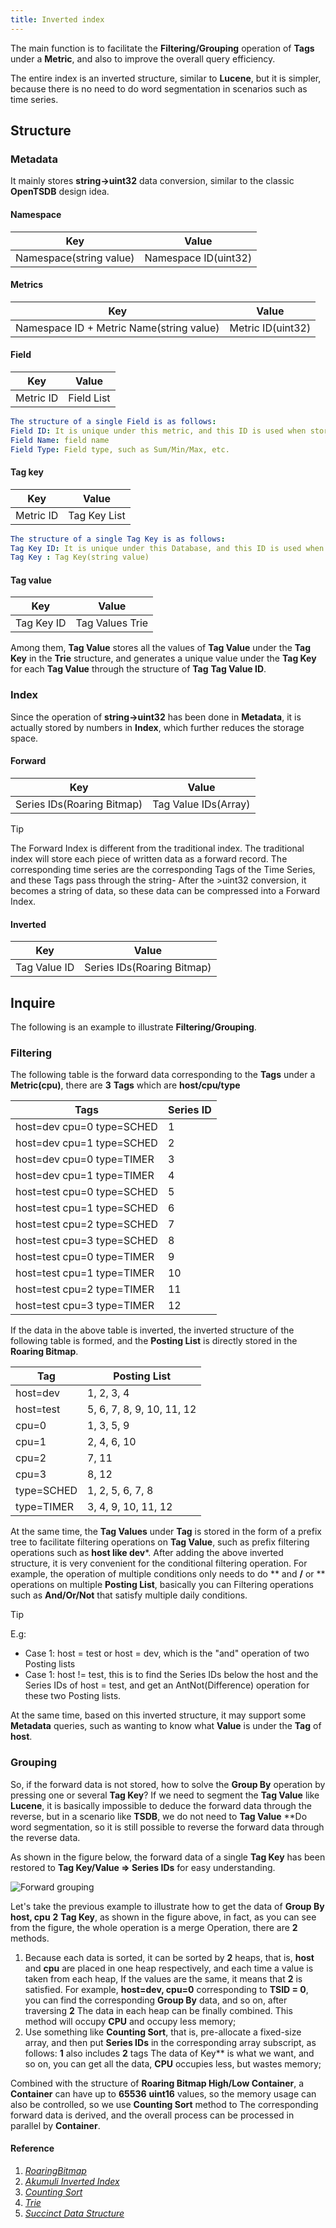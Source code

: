 ```yaml
---
title: Inverted index
---
```


The main function is to facilitate the **Filtering/Grouping** operation of **Tags** under a **Metric**, and also to improve the overall query efficiency.

The entire index is an inverted structure, similar to **Lucene**, but it is simpler, because there is no need to do word segmentation in scenarios such as time series.

## Structure

### Metadata

It mainly stores **string->uint32** data conversion, similar to the classic **OpenTSDB** design idea.

#### Namespace

| Key | Value |
| ---- | ---- |
| Namespace(string value) | Namespace ID(uint32) |

#### Metrics

| Key | Value |
| ---- | ---- |
| Namespace ID + Metric Name(string value) | Metric ID(uint32) |

#### Field

| Key | Value |
| ---- | ---- |
| Metric ID | Field List |

```yaml
The structure of a single Field is as follows:
Field ID: It is unique under this metric, and this ID is used when storing data
Field Name: field name
Field Type: Field type, such as Sum/Min/Max, etc.
```

#### Tag key

| Key | Value |
| ---- | ---- |
| Metric ID | Tag Key List |

```yaml
The structure of a single Tag Key is as follows:
Tag Key ID: It is unique under this Database, and this ID is used when storing Index
Tag Key : Tag Key(string value)
```

#### Tag value

| Key | Value |
| ---- | ---- |
| Tag Key ID | Tag Values Trie |

Among them, **Tag Value** stores all the values of **Tag Value** under the **Tag Key** in the **Trie** structure, and generates a unique value under the **Tag Key** for each **Tag Value** through the structure of **Tag** **Tag Value ID**.

### Index

Since the operation of **string->uint32** has been done in **Metadata**, it is actually stored by numbers in **Index**, which further reduces the storage space.

#### Forward

| Key | Value |
| ---- | ---- |
| Series IDs(Roaring Bitmap) | Tag Value IDs(Array) |

> [!TIP]
> The Forward Index is different from the traditional index. The traditional index will store each piece of written data as a forward record. The corresponding time series are the corresponding Tags of the Time Series, and these Tags pass through the string- After the >uint32 conversion, it becomes a string of data, so these data can be compressed into a Forward Index.

#### Inverted

| Key | Value |
| ---- | ---- |
| Tag Value ID | Series IDs(Roaring Bitmap) |

## Inquire

The following is an example to illustrate **Filtering/Grouping**.

### Filtering

The following table is the forward data corresponding to the **Tags** under a **Metric(cpu)**, there are **3** **Tags** which are **host/cpu/type**

| Tags | Series ID |
| ---- | ---- |
| host=dev cpu=0 type=SCHED | 1 |
| host=dev cpu=1 type=SCHED | 2 |
| host=dev cpu=0 type=TIMER | 3 |
| host=dev cpu=1 type=TIMER | 4 |
| host=test cpu=0 type=SCHED | 5 |
| host=test cpu=1 type=SCHED | 6 |
| host=test cpu=2 type=SCHED | 7 |
| host=test cpu=3 type=SCHED | 8 |
| host=test cpu=0 type=TIMER | 9 |
| host=test cpu=1 type=TIMER | 10 |
| host=test cpu=2 type=TIMER | 11 |
| host=test cpu=3 type=TIMER | 12 |

If the data in the above table is inverted, the inverted structure of the following table is formed, and the **Posting List** is directly stored in the **Roaring Bitmap**.

| Tag | Posting List |
| ---- | ---- |
| host=dev | 1, 2, 3, 4 |
| host=test | 5, 6, 7, 8, 9, 10, 11, 12 |
| cpu=0 | 1, 3, 5, 9 |
| cpu=1 | 2, 4, 6, 10 |
| cpu=2 | 7, 11 |
| cpu=3 | 8, 12 |
| type=SCHED | 1, 2, 5, 6, 7, 8 |
| type=TIMER | 3, 4, 9, 10, 11, 12 |

At the same time, the **Tag Values** under **Tag** is stored in the form of a prefix tree to facilitate filtering operations on **Tag Value**, such as prefix filtering operations such as **host like dev***. After adding the above inverted structure, it is very convenient for the conditional filtering operation. For example, the operation of multiple conditions only needs to do ** and **/** or ** operations on multiple **Posting List**, basically you can Filtering operations such as **And/Or/Not** that satisfy multiple daily conditions.

> [!TIP]
> E.g:
> * Case 1: host = test or host = dev, which is the "and" operation of two Posting lists
> * Case 1: host != test, this is to find the Series IDs below the host and the Series IDs of host = test, and get an AntNot(Difference) operation for these two Posting lists.

At the same time, based on this inverted structure, it may support some **Metadata** queries, such as wanting to know what **Value** is under the **Tag** of **host**.

### Grouping

So, if the forward data is not stored, how to solve the **Group By** operation by pressing one or several **Tag Key**? If we need to segment the **Tag Value** like **Lucene**, it is basically impossible to deduce the forward data through the reverse, but in a scenario like **TSDB**, we do not need to **Tag Value** **Do word segmentation, so it is still possible to reverse the forward data through the reverse data.

As shown in the figure below, the forward data of a single **Tag Key** has been restored to **Tag Key/Value => Series IDs** for easy understanding.

![Forward grouping](/img/lindb/design/forward_grouping.png)

Let's take the previous example to illustrate how to get the data of **Group By host, cpu** **2** **Tag Key**, as shown in the figure above, in fact, as you can see from the figure, the whole operation is a merge Operation, there are **2** methods.
1. Because each data is sorted, it can be sorted by **2** heaps, that is, **host** and **cpu** are placed in one heap respectively, and each time a value is taken from each heap, If the values are the same, it means that **2** is satisfied. For example, **host=dev, cpu=0** corresponding to **TSID = 0**, you can find the corresponding **Group By** data, and so on, after traversing **2** The data in each heap can be finally combined. This method will occupy **CPU** and occupy less memory;
2. Use something like **Counting Sort**, that is, pre-allocate a fixed-size array, and then put **Series IDs** in the corresponding array subscript, as follows: **1** also includes **2** tags The data of Key** is what we want, and so on, you can get all the data, **CPU** occupies less, but wastes memory;

Combined with the structure of **Roaring Bitmap High/Low Container**, a **Container** can have up to **65536** **uint16** values, so the memory usage can also be controlled, so we use **Counting Sort** method to The corresponding forward data is derived, and the overall process can be processed in parallel by **Container**.

#### Reference

1. [_RoaringBitmap_](http://roaringbitmap.org/)
2. [_Akumuli Inverted Index_](https://akumuli.org/akumuli/2017/11/17/indexing/)
3. [_Counting Sort_](https://en.wikipedia.org/wiki/Counting_sort)
4. [_Trie_](https://en.wikipedia.org/wiki/Trie)
5. [_Succinct Data Structure_](https://en.wikipedia.org/wiki/Succinct_data_structure)
